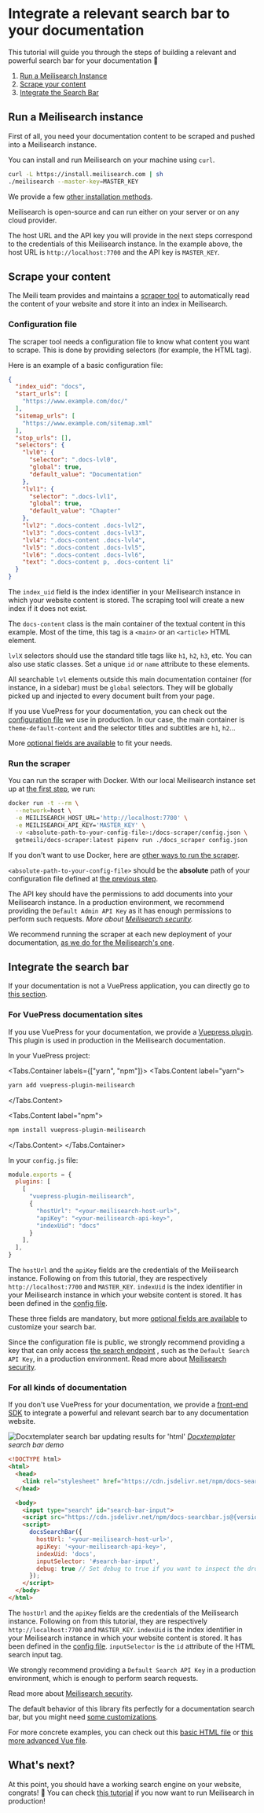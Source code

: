 # Integrate a relevant search bar to your documentation

This tutorial will guide you through the steps of building a relevant and powerful search bar for your documentation 🚀

1. [Run a Meilisearch Instance](#run-a-meilisearch-instance)
2. [Scrape your content](#scrape-your-content)
3. [Integrate the Search Bar](#integrate-the-search-bar)

## Run a Meilisearch instance

First of all, you need your documentation content to be scraped and pushed into a Meilisearch instance.

You can install and run Meilisearch on your machine using `curl`.

```bash
curl -L https://install.meilisearch.com | sh
./meilisearch --master-key=MASTER_KEY
```

We provide a few [other installation methods](/learn/getting_started/quick_start#setup-and-installation).

Meilisearch is open-source and can run either on your server or on any cloud provider.

<Capsule intent="note">

The host URL and the API key you will provide in the next steps correspond to the credentials of this Meilisearch instance.
In the example above, the host URL is `http://localhost:7700` and the API key is `MASTER_KEY`.

</Capsule>

## Scrape your content

The Meili team provides and maintains a [scraper tool](https://github.com/meilisearch/docs-scraper) to automatically read the content of your website and store it into an index in Meilisearch.

### Configuration file

The scraper tool needs a configuration file to know what content you want to scrape. This is done by providing selectors (for example, the HTML tag).

Here is an example of a basic configuration file:

```json
{
  "index_uid": "docs",
  "start_urls": [
    "https://www.example.com/doc/"
  ],
  "sitemap_urls": [
    "https://www.example.com/sitemap.xml"
  ],
  "stop_urls": [],
  "selectors": {
    "lvl0": {
      "selector": ".docs-lvl0",
      "global": true,
      "default_value": "Documentation"
    },
    "lvl1": {
      "selector": ".docs-lvl1",
      "global": true,
      "default_value": "Chapter"
    },
    "lvl2": ".docs-content .docs-lvl2",
    "lvl3": ".docs-content .docs-lvl3",
    "lvl4": ".docs-content .docs-lvl4",
    "lvl5": ".docs-content .docs-lvl5",
    "lvl6": ".docs-content .docs-lvl6",
    "text": ".docs-content p, .docs-content li"
  }
}
```

The `index_uid` field is the index identifier in your Meilisearch instance in which your website content is stored. The scraping tool will create a new index if it does not exist.

The `docs-content` class is the main container of the textual content in this example. Most of the time, this tag is a `<main>` or an `<article>` HTML element.

`lvlX` selectors should use the standard title tags like `h1`, `h2`, `h3`, etc. You can also use static classes. Set a unique `id` or `name` attribute to these elements.

All searchable `lvl` elements outside this main documentation container (for instance, in a sidebar) must be `global` selectors. They will be globally picked up and injected to every document built from your page.

If you use VuePress for your documentation, you can check out the [configuration file](https://github.com/meilisearch/documentation/blob/main/docs-scraper.config.json) we use in production.
In our case, the main container is `theme-default-content` and the selector titles and subtitles are `h1`, `h2`...

<Capsule intent="tip">

More [optional fields are available](https://github.com/meilisearch/docs-scraper#all-the-config-file-settings) to fit your needs.

</Capsule>

### Run the scraper

You can run the scraper with Docker. With our local Meilisearch instance set up at [the first step](#run-a-meilisearch-instance), we run:

```bash
docker run -t --rm \
  --network=host \
  -e MEILISEARCH_HOST_URL='http://localhost:7700' \
  -e MEILISEARCH_API_KEY='MASTER_KEY' \
  -v <absolute-path-to-your-config-file>:/docs-scraper/config.json \
  getmeili/docs-scraper:latest pipenv run ./docs_scraper config.json
```

<Capsule intent="note">

If you don't want to use Docker, here are [other ways to run the scraper](https://github.com/meilisearch/docs-scraper#installation-and-usage).

</Capsule>

`<absolute-path-to-your-config-file>` should be the **absolute** path of your configuration file defined at [the previous step](#configuration-file).

The API key should have the permissions to add documents into your Meilisearch instance. In a production environment, we recommend providing the `Default Admin API Key` as it has enough permissions to perform such requests.
_More about [Meilisearch security](/learn/security/master_api_keys)._

<Capsule intent="tip">

We recommend running the scraper at each new deployment of your documentation, [as we do for the Meilisearch's one](https://github.com/meilisearch/documentation/blob/main/.github/workflows/deploy.yml).

</Capsule>

## Integrate the search bar

If your documentation is not a VuePress application, you can directly go to [this section](#for-all-kinds-of-documentation).

### For VuePress documentation sites

If you use VuePress for your documentation, we provide a [Vuepress plugin](https://github.com/meilisearch/vuepress-plugin-meilisearch). This plugin is used in production in the Meilisearch documentation.

In your VuePress project:

<Tabs.Container labels={["yarn", "npm"]}>
<Tabs.Content label="yarn">
```bash
yarn add vuepress-plugin-meilisearch
```
</Tabs.Content>

<Tabs.Content label="npm">
```bash
npm install vuepress-plugin-meilisearch
```
</Tabs.Content>
</Tabs.Container>

In your `config.js` file:

```js
module.exports = {
  plugins: [
    [
      "vuepress-plugin-meilisearch",
      {
        "hostUrl": "<your-meilisearch-host-url>",
        "apiKey": "<your-meilisearch-api-key>",
        "indexUid": "docs"
      }
    ],
  ],
}
```

The `hostUrl` and the `apiKey` fields are the credentials of the Meilisearch instance. Following on from this tutorial, they are respectively `http://localhost:7700` and `MASTER_KEY`.
`indexUid` is the index identifier in your Meilisearch instance in which your website content is stored. It has been defined in the [config file](#configuration-file).

These three fields are mandatory, but more [optional fields are available](https://github.com/meilisearch/vuepress-plugin-meilisearch#customization) to customize your search bar.

<Capsule intent="warning">

Since the configuration file is public, we strongly recommend providing a key that can only access [the search endpoint](/reference/api/search) , such as the `Default Search API Key`, in a production environment.
Read more about [Meilisearch security](/learn/security/master_api_keys).

</Capsule>

### For all kinds of documentation

If you don't use VuePress for your documentation, we provide a [front-end SDK](https://github.com/meilisearch/docs-searchbar.js) to integrate a powerful and relevant search bar to any documentation website.

![Docxtemplater search bar updating results for 'html'](https://raw.githubusercontent.com/meilisearch/documentation/main/assets/images/tuto-searchbar-for-docs/docxtemplater-searchbar-demo.gif)
_[Docxtemplater](https://docxtemplater.com/) search bar demo_

```html
<!DOCTYPE html>
<html>
  <head>
    <link rel="stylesheet" href="https://cdn.jsdelivr.net/npm/docs-searchbar.js@{version}/dist/cdn/docs-searchbar.min.css" />
  </head>

  <body>
    <input type="search" id="search-bar-input">
    <script src="https://cdn.jsdelivr.net/npm/docs-searchbar.js@{version}/dist/cdn/docs-searchbar.min.js"></script>
    <script>
      docsSearchBar({
        hostUrl: '<your-meilisearch-host-url>',
        apiKey: '<your-meilisearch-api-key>',
        indexUid: 'docs',
        inputSelector: '#search-bar-input',
        debug: true // Set debug to true if you want to inspect the dropdown
      });
    </script>
  </body>
</html>
```

The `hostUrl` and the `apiKey` fields are the credentials of the Meilisearch instance. Following on from this tutorial, they are respectively `http://localhost:7700` and `MASTER_KEY`.
`indexUid` is the index identifier in your Meilisearch instance in which your website content is stored. It has been defined in the [config file](#configuration-file).
`inputSelector` is the `id` attribute of the HTML search input tag.

<Capsule intent="warning">

We strongly recommend providing a `Default Search API Key` in a production environment, which is enough to perform search requests.

Read more about [Meilisearch security](/learn/security/master_api_keys).

</Capsule>

The default behavior of this library fits perfectly for a documentation search bar, but you might need [some customizations](https://github.com/meilisearch/docs-searchbar.js#customization).

<Capsule intent="note">

For more concrete examples, you can check out this [basic HTML file](https://github.com/meilisearch/docs-searchbar.js/blob/main/playgrounds/html/index.html) or [this more advanced Vue file](https://github.com/meilisearch/vuepress-plugin-meilisearch/blob/main/MeiliSearchBox.vue).

</Capsule>

## What's next?

At this point, you should have a working search engine on your website, congrats! 🎉
You can check [this tutorial](/learn/cookbooks/running_production) if you now want to run Meilisearch in production!
